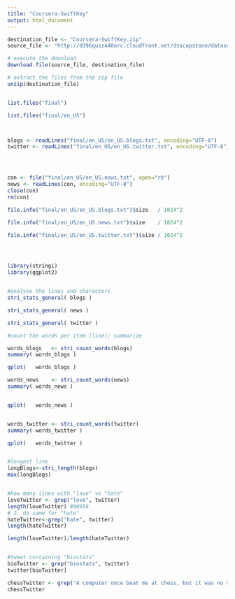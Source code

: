 ```yaml
---
title: "Coursera-SwiftKey"
output: html_document
---
```



```r

destination_file <- "Coursera-SwiftKey.zip"
source_file <- "http://d396qusza40orc.cloudfront.net/dsscapstone/dataset/Coursera-SwiftKey.zip"

# execute the download
download.file(source_file, destination_file)

# extract the files from the zip file
unzip(destination_file)


list.files("final")

list.files("final/en_US")



blogs <- readLines("final/en_US/en_US.blogs.txt", encoding="UTF-8")
twitter <- readLines("final/en_US/en_US.twitter.txt", encoding="UTF-8")




con <- file("final/en_US/en_US.news.txt", open="rb")
news <- readLines(con, encoding="UTF-8")
close(con)
rm(con)


```


```r

file.info("final/en_US/en_US.blogs.txt")$size   / 1024^2

file.info("final/en_US/en_US.news.txt")$size    / 1024^2

file.info("final/en_US/en_US.twitter.txt")$size / 1024^2





```


```r

library(stringi)
library(ggplot2)


#analyse the lines and characters
stri_stats_general( blogs )

stri_stats_general( news )

stri_stats_general( twitter )

#count the words per item (line); summarize

words_blogs   <- stri_count_words(blogs)
summary( words_blogs )

qplot(   words_blogs )

words_news    <- stri_count_words(news)
summary( words_news )


qplot(   words_news )


words_twitter <- stri_count_words(twitter)
summary( words_twitter )

qplot(   words_twitter )


#longest line 
longBlogs<-stri_length(blogs)
max(longBlogs)


#how many lines with "love" vs "hate"
loveTwitter <- grep("love", twitter)
length(loveTwitter) #90956
# 2. do same for "hate"
hateTwitter<-grep("hate", twitter)
length(hateTwitter)

length(loveTwitter)/length(hateTwitter)


#tweet containing "biostats"
bioTwitter <- grep("biostats", twitter)
twitter[bioTwitter]

chessTwitter <- grep("A computer once beat me at chess, but it was no match for me at kickboxing", twitter)
chessTwitter

```

